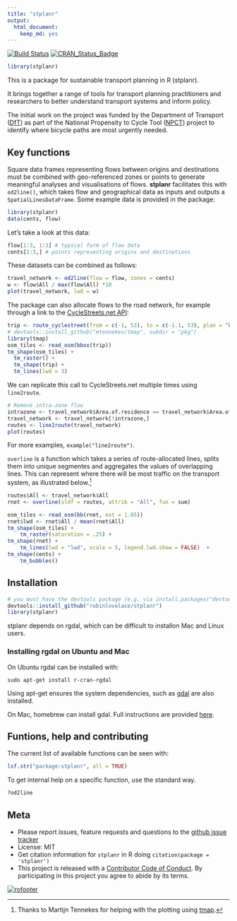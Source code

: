 ```yaml
---
title: "stplanr"
output:
  html_document:
    keep_md: yes
---
```


[![Build Status](https://travis-ci.org/ropensci/stplanr.svg?branch=master)](https://travis-ci.org/ropensci/stplanr) [![CRAN_Status_Badge](http://www.r-pkg.org/badges/version/stplanr)](http://cran.r-project.org/web/packages/stplanr)

```r
library(stplanr)
```

This is a package for sustainable transport planning in R (stplanr).

It brings together a range of tools for transport planning practitioners and
researchers to better understand transport systems and inform policy.

The initial work on the project was funded by the Department of Transport
([DfT](https://www.gov.uk/government/organisations/department-for-transport))
as part of the National Propensity to Cycle Tool
([NPCT](http://www.cedar.iph.cam.ac.uk/research/modelling/npct-tool/)) project to
identify where bicycle paths are most urgently needed.

## Key functions

Square data frames representing flows between origins and destinations
must be combined with geo-referenced zones or points to generate meaningful
analyses and visualisations of flows. **stplanr** facilitates this with
`od2line()`, which takes flow and geographical data as inputs and
outputs a `SpatialLinesDataFrame`. Some example data is provided in the package:

```r
library(stplanr)
data(cents, flow)
```

Let's take a look at this data:

```r
flow[1:3, 1:3] # typical form of flow data
cents[1:3,] # points representing origins and destinations
```

These datasets can be combined as follows:

```r
travel_network <- od2line(flow = flow, zones = cents)
w <- flow$All / max(flow$All) *10
plot(travel_network, lwd = w)
```

The package can also allocate flows to the road network, for example through
a link to the [CycleStreets.net API](https://www.cyclestreets.net/api/):

```r
trip <- route_cyclestreet(from = c(-1, 53), to = c(-1.1, 53), plan = "balanced")
# devtools::install_github("mtennekes/tmap", subdir = "pkg")
library(tmap)
osm_tiles <- read_osm(bbox(trip))
tm_shape(osm_tiles) +
  tm_raster() +
  tm_shape(trip) +
  tm_lines(lwd = 3)
```

We can replicate this call to CycleStreets.net multiple times
using `line2route`.

```r
# Remove intra-zone flow
intrazone <- travel_network$Area.of.residence == travel_network$Area.of.workplace
travel_network <- travel_network[!intrazone,]
routes <- line2route(travel_network)
plot(routes)
```

For more examples, `example("line2route")`.

`overline` is a function which takes a series of route-allocated lines,
splits them into unique segmentes and aggregates
the values of overlapping lines. This can represent where there will be
most traffic on the transport system, as illustrated
below.^[Thanks
to Martijn Tennekes for helping
with the plotting using [tmap](https://github.com/mtennekes/tmap).]

```r
routes$All <- travel_network$All
rnet <- overline(sldf = routes, attrib = "All", fun = sum)

osm_tiles <- read_osm(bb(rnet, ext = 1.05))
rnet$lwd <- rnet$All / mean(rnet$All)
tm_shape(osm_tiles) +
    tm_raster(saturation = .25) +
tm_shape(rnet) +
    tm_lines(lwd = "lwd", scale = 5, legend.lwd.show = FALSE)  +
tm_shape(cents) +
    tm_bubbles()
```

## Installation

```r
# you must have the devtools package (e.g. via install.packages("devtools"))
devtools::install_github("robinlovelace/stplanr")
library(stplanr)
```

stplanr depends on rgdal, which can be difficult to installon Mac and Linux
users.

### Installing rgdal on Ubuntu and Mac

On Ubuntu rgdal can be installed with:

```
sudo apt-get install r-cran-rgdal
```

Using apt-get ensures the system dependencies, such as
[gdal](http://trac.osgeo.org/gdal/wiki/DownloadingGdalBinaries) are also installed.

On Mac, homebrew can install gdal. Full instructions are provided
[here](https://github.com/ropensci/geojsonio#install).


## Funtions, help and contributing

The current list of available functions can be seen with:

```r
lsf.str("package:stplanr", all = TRUE)
```

To get internal help on a specific function, use the standard way.

```r
?od2line
```

## Meta

* Please report issues, feature requests and questions to the [github issue tracker](https://github.com/ropensci/stplanr/issues)
* License: MIT
* Get citation information for `stplanr` in R doing `citation(package = 'stplanr')`
* This project is released with a [Contributor Code of Conduct](CONDUCT.md).
By participating in this project you agree to abide by its terms.

[![rofooter](http://ropensci.org/public_images/github_footer.png)](http://ropensci.org)
